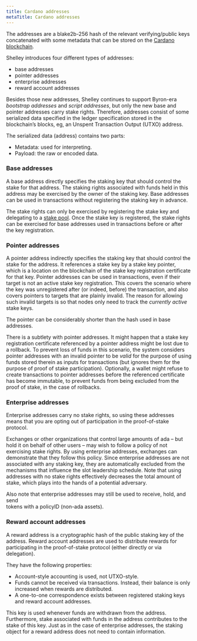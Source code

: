 ```yaml
---
title: Cardano addresses
metaTitle: Cardano addresses
---
```


The addresses are a blake2b-256 hash of the relevant verifying/public keys
concatenated with some metadata that can be stored on the
[Cardano blockchain](https://cardano.org/).

Shelley introduces four different types of addresses:

- base addresses
- pointer addresses
- enterprise addresses
- reward account addresses

Besides those new addresses, Shelley continues to support Byron-era _bootstrap
addresses_ and _script addresses_, but only the new base and pointer addresses
carry stake rights. Therefore, addresses consist of some serialized data
specified in the ledger specification stored in the blockchain’s blocks, eg, an
Unspent Transaction Output (UTXO) address.

The serialized data (address) contains two parts:

- Metadata: used for interpreting.
- Payload: the raw or encoded data.

### Base addresses

A base address directly specifies the staking key that should control the stake
for that address. The staking rights associated with funds held in this address
may be exercised by the owner of the staking key. Base addresses can be used in
transactions without registering the staking key in advance.

The stake rights can only be exercised by registering the stake key and
delegating to a [stake pool](/learn/stake-pools). Once the stake key is
registered, the stake rights can be exercised for base addresses used in
transactions before or after the key registration.

### Pointer addresses

A pointer address indirectly specifies the staking key that should control the
stake for the address. It references a stake key by a stake key pointer, which
is a location on the blockchain of the stake key registration certificate for
that key. Pointer addresses can be used in transactions, even if their target is
not an active stake key registration. This covers the scenario where the key was
unregistered after (or indeed, before) the transaction, and also covers pointers
to targets that are plainly invalid. The reason for allowing such invalid
targets is so that nodes only need to track the _currently active_ stake keys.

The pointer can be considerably shorter than the hash used in base addresses.

There is a subtlety with pointer addresses. It might happen that a stake key
registration certificate referenced by a pointer address might be lost due to a
rollback. To prevent loss of funds in this scenario, the system considers
pointer addresses with an invalid pointer to be _valid_ for the purpose of using
funds stored therein as inputs for transactions (but ignores them for the
purpose of proof of stake participation). Optionally, a wallet might refuse to
create transactions to pointer addresses before the referenced certificate has
become immutable, to prevent funds from being excluded from the proof of stake,
in the case of rollbacks.

### Enterprise addresses

Enterprise addresses carry no stake rights, so using these addresses means that
you are opting out of participation in the proof-of-stake protocol.

Exchanges or other organizations that control large amounts of ada – but hold it
on behalf of other users – may wish to follow a policy of not exercising stake
rights. By using enterprise addresses, exchanges can demonstrate that they
follow this policy. Since enterprise addresses are not associated with any
staking key, they are automatically excluded from the mechanisms that influence
the slot leadership schedule. Note that using addresses with no stake rights
effectively decreases the total amount of stake, which plays into the hands of a
potential adversary.

Also note that enterprise addresses may still be used to receive, hold, and send  
tokens with a policyID (non-ada assets). 

### Reward account addresses

A reward address is a cryptographic hash of the public staking key of the
address. Reward account addresses are used to distribute rewards for
participating in the proof-of-stake protocol (either directly or via
delegation).

They have the following properties:

- Account-style accounting is used, not UTXO-style.
- Funds cannot be received via transactions. Instead, their balance is only
  increased when rewards are distributed.
- A one-to-one correspondence exists between registered staking keys and reward
  account addresses.

This key is used whenever funds are withdrawn from the address. Furthermore,
stake associated with funds in the address contributes to the stake of this key.
Just as in the case of enterprise addresses, the staking object for a reward
address does not need to contain information.
